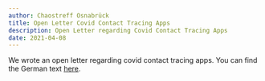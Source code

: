 ```yaml
---
author: Chaostreff Osnabrück
title: Open Letter Covid Contact Tracing Apps
description: Open Letter regarding Covid Contact Tracing Apps
date: 2021-04-08
---
```


We wrote an open letter regarding covid contact tracing apps. You can find the German text [here](/de/news/2021-04-08-corona-kontaktnachverfolgungs-apps/).
